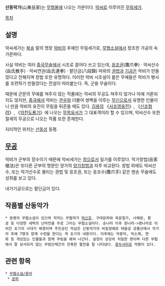 '''산동악가'''(山東岳家)는 [[무협물]]에 나오는 가문이다. [[악씨]]로 이루어진 [[무림세가]].

[[목차]]
== 설명 ==
악씨세가는 [[북송]] 말의 명장 [[악비]]의 후예인 무림세가로, [[무협소설]]에서 창조한 가공의 속가문파다.

사실 악비는 여러 [[중국무술]]에서 시조로 끌어다 쓰고 있는데, [[응조권]](鷹爪拳) · 악씨산수(岳氏散手) · 악씨연권(岳氏連拳) · 팔단금(八段錦) 따위의 [[권법]]과 [[기공]]은 악비가 만들었다고 전해지며 창법 또한 유명하다. 이러한 악비 시조설이 붙은 무예들은 악비가 병사를 조련하기 만들었다는 전설이 따라붙는다. 즉, 군용 무술이다.

때문에 군문의 무예를 쳐주지 않는 작품에는 악씨의 무공도 쳐주지 않거나 아예 거론되지도 않지만, [[중국]]에서 악비는 [[관우]]와 더불어 쌍벽을 이루는 [[무신]]으로서 유명한 인물이니 만큼 악비의 유진이 무림을 뒤흔들 때도 있다. [[김용]]의 《[[사조영웅전]]》, 《[[신조협려]]》, 《[[의천도룡기]]》에 나오는 [[무목유서]]가 그 대표격이라 할 수 있으며, 악씨산수 또한 절세의 무공으로 나오는 작품 또한 존재한다.

지리적인 위치는 [[산동성]] 동평.

== [[무공]] ==
악비가 군부의 장수이기 때문에 악씨세가는 [[창]]으로서 일가를 이루었다. 악가창법(岳家槍法)은 또다른 군부의 명문인 양가의 [[양가창법]]과 자주 비교된다. 창법 외에도 악씨산수, 또는 악가산수로 불리는 권법 및 응조권, 또는 응조수(鷹爪手) 같은 맨손 무술에도 성취를 보고 있다.

내가기공으로는 팔단금이 있다.

== 작품별 산동악가 ==
 * 동명의 무협소설이 있으며 작자는 무협작가 [[박신호]]. 구대문파와 육문칠가, 사해방, 황궁 등 다양한 세력의 난마전을 주로 그리는 무협소설이다. 송나라 이후 원나라->명나라로 이어진 초기의 시대가 배경이며 주인공인 악삼은 산동악가의 비밀정예로 태을궁 궁륭산에서 악가의 후예 7명과 함께 수련을 한다는 게 초기의 내용이다. 이후에는 악중악, 악소채, 연화 등 개성있는 인물들과 함께 무림을 헤쳐 나간다. 설정이 상당히 치밀한 편이며 다른 무협에서 잘 묘사되지 않는 무림단체간의 잔혹한 혈전을 잘 나타냈다. [[용두사미]]로 악평이 있다.

== 관련 항목 ==
 * [[무협소설/용어]]
  * [[문파]]
